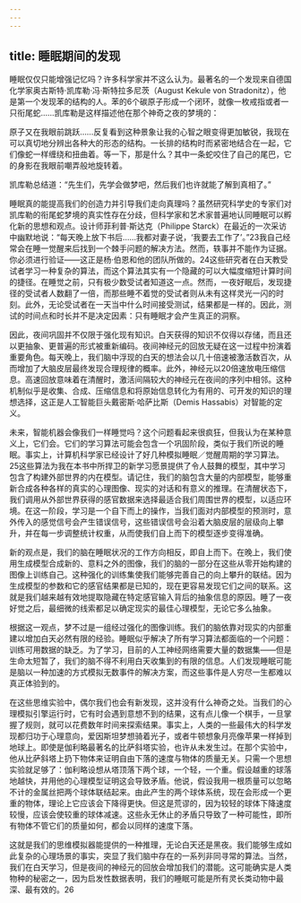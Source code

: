 ```yaml
---
---
---
```

title: 睡眠期间的发现
---




睡眠仅仅只能增强记忆吗？许多科学家并不这么认为。最著名的一个发现来自德国化学家奥古斯特·凯库勒·冯·斯特拉多尼茨（August Kekule von Stradonitz），他是第一个发现苯的结构的人。苯的6个碳原子形成一个闭环，就像一枚戒指或者一只衔尾蛇……凯库勒是这样描述他在那个神奇之夜的梦境的：

原子又在我眼前跳跃……反复看到这种景象让我的心智之眼变得更加敏锐，我现在可以真切地分辨出各种大的形态的结构。一长排的结构时而紧密地结合在一起，它们像蛇一样缠绕和扭曲着。等一下，那是什么？其中一条蛇咬住了自己的尾巴，它的身影在我眼前嘲弄般地旋转着。

凯库勒总结道：“先生们，先学会做梦吧，然后我们也许就能了解到真相了。”

睡眠真的能提高我们的创造力并引导我们走向真理吗？虽然研究科学史的专家们对凯库勒的衔尾蛇梦境的真实性存在分歧，但科学家和艺术家普遍地认同睡眠可以孵化新的思想和观点。设计师菲利普·斯达克（Philippe Starck）在最近的一次采访中幽默地说：“每天晚上放下书后……我都对妻子说，‘我要去工作了’。”23我自己经常会在睡一觉醒来后找到一个棘手问题的解决方法。然而，轶事并不能作为证据。你必须进行验证——这正是杨·伯恩和他的团队所做的。24这些研究者在白天教受试者学习一种复杂的算法，而这个算法其实有一个隐藏的可以大幅度缩短计算时间的捷径。在睡觉之前，只有极少数受试者知道这一点。然而，一夜好眠后，发现捷径的受试者人数翻了一倍，而那些睡不着觉的受试者则从未有这样灵光一闪的时刻。此外，无论受试者在一天当中什么时间接受测试，结果都是一样的。因此，测试的时间点和时长并不是决定因素：只有睡眠才会产生真正的洞察。

因此，夜间巩固并不仅限于强化现有知识。白天获得的知识不仅得以存储，而且还以更抽象、更普遍的形式被重新编码。夜间神经元的回放无疑在这一过程中扮演着重要角色。每天晚上，我们脑中浮现的白天的想法会以几十倍速被激活数百次，从而增加了大脑皮层最终发现合理规律的概率。此外，神经元以20倍速放电压缩信息。高速回放意味着在清醒时，激活间隔较大的神经元在夜间的序列中相邻。这种机制似乎是收集、合成、压缩信息和将原始信息转化为有用的、可开发的知识的理想选择，这正是人工智能巨头戴密斯·哈萨比斯（Demis Hassabis）对智能的定义。

未来，智能机器会像我们一样睡觉吗？这个问题看起来很疯狂，但我认为在某种意义上，它们会。它们的学习算法可能会包含一个巩固阶段，类似于我们所说的睡眠。事实上，计算机科学家已经设计了好几种模拟睡眠／觉醒周期的学习算法。25这些算法为我在本书中所捍卫的新学习愿景提供了令人鼓舞的模型，其中学习包含了构建外部世界的内在模型。请记住，我们的脑包含大量的内部模型，能够重新合成各种各样的真实的心理图像、现实的对话和有意义的推理。在清醒状态下，我们调用从外部世界获得的感官数据来选择最适合我们周围世界的模型，以适应环境。在这一阶段，学习是一个自下而上的操作，当我们面对内部模型的预测时，意外传入的感觉信号会产生错误信号，这些错误信号会沿着大脑皮层的层级向上攀升，并在每一步调整统计权重，从而使我们自上而下的模型逐步变得准确。

新的观点是，我们的脑在睡眠状况的工作方向相反，即自上而下。在晚上，我们使用生成模型合成新的、意料之外的图像，我们的脑的一部分在这些从零开始构建的图像上训练自己。这种强化的训练集使我们能够完善自己的向上攀升的联结。因为生成模型的参数和它的感官结果都是已知的，现在更容易发现它们之间的联系。这就是我们越来越有效地提取隐藏在特定感官输入背后的抽象信息的原因。睡了一夜好觉之后，最细微的线索都足以确定现实的最佳心理模型，无论它多么抽象。

根据这一观点，梦不过是一组经过强化的图像训练。我们的脑依靠对现实的内部重建以增加白天必然有限的经验。睡眠似乎解决了所有学习算法都面临的一个问题：训练可用数据的缺乏。为了学习，目前的人工神经网络需要大量的数据集——但是生命太短暂了，我们的脑不得不利用白天收集到的有限的信息。人们发现睡眠可能是脑以一种加速的方式模拟无数事件的解决方案，而这些事件是人穷尽一生都难以真正体验到的。

在这些思维实验中，偶尔我们也会有新发现，这并没有什么神奇之处。当我们的心理模拟引擎运行时，它有时会遇到意想不到的结果，这有点儿像一个棋手，一旦掌握了规则，就可以花费数年时间来探索结果。事实上，人类的一些最伟大的科学发现都归功于心理意向，爱因斯坦梦想骑着光子，或者牛顿想象月亮像苹果一样掉到地球上。即使是伽利略最著名的比萨斜塔实验，也许从未发生过。在那个实验中，他从比萨斜塔上扔下物体来证明自由下落的速度与物体的质量无关。只需一个思想实验就足够了：伽利略设想从塔顶落下两个球，一个轻，一个重。假设越重的球落地越快，并用他的心理模型证明这会导致矛盾。他说，假设我用一根质量可以忽略不计的金属丝把两个球体联结起来。由此产生的两个球体系统，现在会形成一个更重的物体，理论上它应该会下降得更快。但这是荒谬的，因为较轻的球体下降速度较慢，应该会使较重的球体减速。这些永无休止的矛盾只导致了一种可能性，即所有物体不管它们的质量如何，都会以同样的速度下落。

这就是我们的思维模拟器能提供的一种推理，无论白天还是黑夜。我们能够生成如此复杂的心理场景的事实，突显了我们脑中存在的一系列非同寻常的算法。当然，我们在白天学习，但是夜间的神经元的回放会增加我们的潜能。这可能确实是人类物种的秘密之一，因为启发性数据表明，我们的睡眠可能是所有灵长类动物中最深、最有效的。26